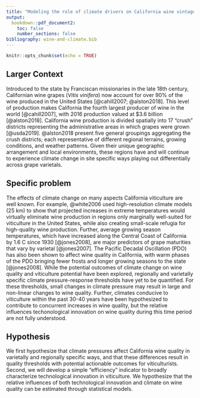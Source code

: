 ```yaml
---
title: "Modeling the role of climate drivers on California wine vintage ratings"
output: 
  bookdown::pdf_document2:
    toc: false
    number_sections: false
bibliography: wine-and-climate.bib
---
```


```r
knitr::opts_chunk$set(echo = TRUE)
```

## Larger Context

Introduced to the state by Franciscan missionaries in the late 18th century, Californian wine grapes (*Vitis vinifera*) now account for over 90% of the wine produced in the United States [@cahill2007; @alston2018]. This level of production makes California the fourth largest producer of wine in the world [@cahill2007], with 2016 production valued at $3.6 billion [@alston2018]. California wine production is divided spatially into 17 "crush" districts representing the administrative areas in which grapes were grown [@usda2019]. @alston2018 present five general groupings aggregating the crush districts; each representative of different regional terrains, growing conditions, and weather patterns. Given their unique geographic arrangement and local environments, these regions have and will continue to experience climate change in site specific ways playing out differentially across grape varietals.  

## Specific problem

The effects of climate change on many aspects California viticulture are well known. For example, @white2006 used high-resolution climate models (25 km) to show that projected increases in extreme temperatures would virtually eliminate wine production in regions only marginally well-suited for viticulture in the United States, while also creating small-scale refugia for high-quality wine production. Further, average growing season temperatures, which have increased along the Central Coast of California by 1.6 \textdegree C since 1930 [@jones2008], are major predictors of grape maturities that vary by varietal [@jones2007]. The Pacific Decadal Oscillation (PDO) has also been shown to affect wine quality in California, with warm phases of the PDO bringing fewer frosts and longer growing seasons to the state [@jones2008]. While the potential outcomes of climate change on wine quality and viticulture potential have been explored, regionally and varietally specific climate pressure-response thresholds have yet to be quantified. For these thresholds, small changes in climate pressure may result in large and non-linear changes to wine quality. Further, climates conducive to viticulture within the past 30-40 years have been hypothesized to contribute to concurrent increases in wine quality, but the relative influences techonological innovation on wine quality during this time period are not fully understood.

## Hypothesis

We first hypothesize that climate pressures affect California wine quality in varietally and regionally specific ways, and that these differences result in quality thresholds with potential actionable outcomes for viticulturists. Second, we will develop a simple "efficiency" indicator to broadly characterize technological innovation in viticulture. We hypothesize that the relative influences of both technological innovation and climate on wine quality can be estimated through statistical models. 




<!-- The shifting climate of regions that are currently suitable for high-quality wine production of a given varietal may favor different grapes in the future [@jones2007].  -->



<!-- These five regions (summarized in Table 1) characterize a narrow band of climates that are conducive to wine grape agriculture, and are threatened by long-term climate changes in subtle ways [@jones2007].  -->
<!-- * Idea: GAMs with random effects for month variable -->
